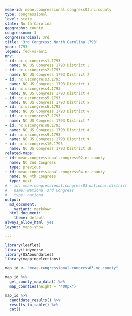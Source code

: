 ```yaml
---
meae-id: meae.congressional.congress03.nc.county
type: congressional
level: state
state: North Carolina
geography: county
congressnum: 3
congressordinal: 3rd
title: '3rd Congress: North Carolina 1793'
year: 1793
legend: fed-vs-anti
nnv:
- id: nc.uscongress1.1793
  name: NC US Congress 1793 District 1
- id: nc.uscongress2.1793
  name: NC US Congress 1793 District 2
- id: nc.uscongress3.1793
  name: NC US Congress 1793 District 3
- id: nc.uscongress4.1793
  name: NC US Congress 1793 District 4
- id: nc.uscongress5.1793
  name: NC US Congress 1793 District 5
- id: nc.uscongress6.1793
  name: NC US Congress 1793 District 6
- id: nc.uscongress7.1793
  name: NC US Congress 1793 District 7
- id: nc.uscongress8.1793
  name: NC US Congress 1793 District 8
- id: nc.uscongress9.1793
  name: NC US Congress 1793 District 9
- id: nc.uscongress10.1793
  name: NC US Congress 1793 District 10
related-maps:
- id: meae.congressional.congress02.nc.county
  name: NC 2nd Congress
  type: previous
- id: meae.congressional.congress04.nc.county
  name: NC 4th Congress
  type: next
# - id: meae.congressional.congress03.national.district
#   name: National 3rd Congress
#   type: national
output:
  md_document:
    variant: markdown
  html_document:
    theme: default
always_allow_html: yes
layout: maps-show

---
```


```r
library(leaflet)
library(tidyverse)
library(USAboundaries)
library(mappingelections)

map_id <- "meae.congressional.congress03.nc.county"
```

<div class="map">

```r
map_id %>%
  get_county_map_data() %>% 
  map_counties(height = "400px")
```

</div>

<div class="results-table">

```r
map_id %>%
  candidate_results() %>%
  results_to_table() %>%
  cat()
```

</div>
